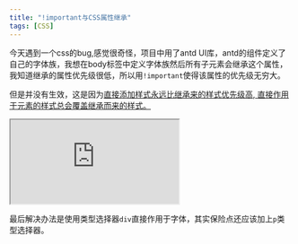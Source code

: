 ```yaml
---
title: "!important与CSS属性继承"
tags: [CSS]
---
```

今天遇到一个css的bug,感觉很奇怪，项目中用了antd UI库，antd的组件定义了自己的字体族，我想在body标签中定义字体族然后所有子元素会继承这个属性，我知道继承的属性优先级很低，所以用`!important`使得该属性的优先级无穷大。

但是并没有生效，这是因为[直接添加样式永远比继承来的样式优先级高, 直接作用于元素的样式总会覆盖继承而来的样式。](https://developer.mozilla.org/zh-CN/docs/Web/CSS/CSS_cascade/Specificity)
<iframe src="https://codesandbox.io/embed/8zswxh?view=editor+%2B+preview&module=%2Findex.html"
    style={{width: '100%', height: '500px', border: 0, borderRadius: 4, overflow: 'hidden'}}
    title="css-!important-inherit"
    allow="accelerometer; ambient-light-sensor; camera; encrypted-media; geolocation; gyroscope; hid; microphone; midi; payment; usb; vr; xr-spatial-tracking"
    sandbox="allow-forms allow-modals allow-popups allow-presentation allow-same-origin allow-scripts"
></iframe>

最后解决办法是使用类型选择器`div`直接作用于字体，其实保险点还应该加上`p`类型选择器。